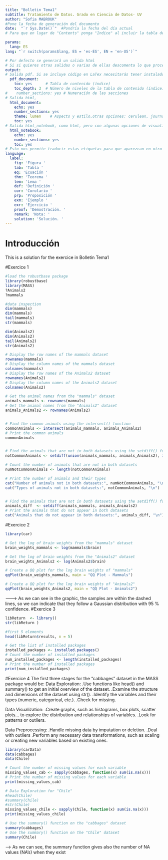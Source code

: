 ```yaml
---
title: "Bolletin Tema1"
subtitle: Tratamiento de Datos. Grado en Ciencia de Datos- UV
author: "Sofia MABROUK"
#Pone la fecha de generación del documento
date:  "`r Sys.Date()`"  #Pondría la fecha del día actual
# Para que en lugar de "Contents" ponga "Indice" al incluir la tabla de contenido

params:
  lang: ES
lang: "`r switch(params$lang, ES = 'es-ES', EN = 'en-US')`"

# Por defecto se generará un salida html
# Si si quieres otras salidas o varias de ellas descomenta lo que proceda
output:
# Salida pdf. Si se incluye código en LaTex necesitarás tener instalado un compilador de Latex
  pdf_document:
    toc: yes      # Tabla de contenido (índice)
    toc_depth: 3  # Número de niveles de la tabla de contenido (índice) # 1, ##2,###3
#    number_sections: yes # Numeración de las secciones
# Salida html, 
  html_document:
    echo: yes
    number_sections: yes
    theme: lumen    # Aspecto y estilo,otras opciones: cerulean, journal, flatly, darkly, readable, spacelab, united, cosmo, lumen, paper, sandstone, simplex, and yeti 
    toc: yes
# Salida html_notebook, como html, pero con algunas opciones de visualización
  html_notebook:
    echo: yes
    number_sections: yes
    toc: yes
# Esto nos permite traducir estas etiquetas para que aparezcan en otro idioma en caso de que se usen en el documento para referenciar a figuras, tablas, etc
language:
  label:
    fig: 'Figura '
    tab: 'Tabla '
    eq: 'Ecuación '
    thm: 'Teorema '
    lem: 'Lema '
    def: 'Definición '
    cor: 'Corolario '
    prp: 'Proposición '
    exm: 'Ejemplo '
    exr: 'Ejercicio '
    proof: 'Demostración. '
    remark: 'Nota: '
    solution: 'Solución. '
---
```


# Introducción
This is a solution for the exercice in Bolletin Tema1

#Exercice 1

```r
#load the robustbase package
library(robustbase)
library(MASS)
?Animals2
?mammals

#data inspection
dim(mammals)
dim(mammals)
tail(mammals)
str(mammals)

dim(Animals2)
dim(Animals2)
tail(Animals2)
str(Animals2)

# Display the row names of the mammals dataset
rownames(mammals)
# Display the column names of the mammals dataset
colnames(mammals)
# Display the row names of the Animals2 dataset
rownames(Animals2)
# Display the column names of the Animals2 dataset
colnames(Animals2)

# Get the animal names from the "mammals" dataset
animals_mammals <- rownames(mammals)
# Get the animal names from the "Animals2" dataset
animals_Animals2 <- rownames(Animals2)


# Find the common animals using the intersect() function
commonAnimals <- intersect(animals_mammals, animals_Animals2)
# Print the common animals
commonAnimals


# Find the animals that are not in both datasets using the setdiff() function
notCommonAnimals <- setdiff(union(animals_mammals, animals_Animals2), intersect(animals_mammals, animals_Animals2))

# Count the number of animals that are not in both datasets
numNotCommonAnimals <- length(notCommonAnimals)

# Print the number of animals and their types
cat("Number of animals not in both datasets:", numNotCommonAnimals, "\n")
cat("Types of animals not in both datasets:", notCommonAnimals, "\n")


# Find the animals that are not in both datasets using the setdiff() function
animals_diff  <- setdiff(animals_mammals, animals_Animals2)
# Print the animals that do not appear in both datasets
cat("Animals that do not appear in both datasets:", animals_diff, "\n")


```

#Exercice 2
```r
library(car)

# Get the log of brain weights from the "mammals" dataset
brain_weights_mammals <- log(mammals$brain)

# Get the log of brain weights from the "Animals2" dataset
brain_weights_Animals2 <- log(Animals2$brain)

# Create a QQ plot for the log brain weights of "mammals"
qqPlot(brain_weights_mammals, main = "QQ Plot - Mammals")

# Create a QQ plot for the log brain weights of "Animals2"
qqPlot(brain_weights_Animals2, main = "QQ Plot - Animals2")
```
--------> As we can see in the graphic, the samples are within the dashed lines, so
we can indicate that they follow a Gaussian distribution with 95 % confidence.
#Exercice 3
```r
libReturn  <- library()
str(libReturn )

#first 5 elements
head(libReturn$results, n = 5)

# Get the list of installed packages
installed_packages <- installed.packages()
# Count the number of installed packages
num_installed_packages <- length(installed_packages)
# Print the number of installed packages
print(num_installed_packages)
```

#Exercice 4
The first three stages for the "cabbages" dataset in the MASS package would be:
Data Exploration:
    .Use functions like head() and summary() to get an initial overview of the dataset.
    .Examine the structure and dimensions of the dataset using str().
    .Identify the variables and their types (numeric, categorical, etc.).
    .Check for missing.
    
Data Visualization:
     .Create graphs, such as histograms, box plots, scatter plots... to explore the distribution and relationships of variables.
     .Look for patterns or outliers.
     
Data Preprocessing:
      .Handle missing data by imputation or deletion.
      .Deal with outliers
      .Perform any necessary data transformations, such as scaling or creating new variables based on existing ones.
```r
library(carData)
data(cabbages)
data(Chile)

# Count the number of missing values for each variable
missing_values_cab <- sapply(cabbages, function(x) sum(is.na(x)))
# Print the number of missing values for each variable
print(missing_values_cab)

# Data Exploration for "Chile"
#head(Chile)
#summary(Chile)
#str(Chile)
missing_values_chile <- sapply(Chile, function(x) sum(is.na(x)))
print(missing_values_chile)

# Use the summary() function on the "cabbages" dataset
summary(cabbages)
# Use the summary() function on the "Chile" dataset
summary(Chile)

```
-----> As we can see, the summary function gives also the number of NA values (NA's) when they exist

